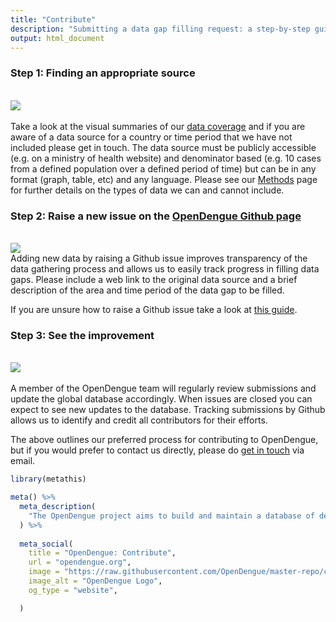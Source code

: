 ```yaml
---
title: "Contribute"
description: "Submitting a data gap filling request: a step-by-step guide"
output: html_document
---
```


### Step 1: Finding an appropriate source
<br>
![](./figure/Contribute_1.png)
<br>
<br>
Take a look at the visual summaries of our [data coverage](https://opendengue.github.io/master-repo/index.html) and if you are aware of a data source for a country or time period that we have not included please get in touch. The data source must be publicly accessible (e.g. on a ministry of health website) and denominator based (e.g. 10 cases from a defined population over a defined period of time) but can be in any format (graph, table, etc) and any language. Please see our [Methods](https://opendengue.github.io/master-repo/overview.html) page for further details on the types of data we can and cannot include.

### Step 2: Raise a new issue on the [OpenDengue Github page](https://github.com/OpenDengue/master-repo/issues)
<br>
![](./figure/Contribute_2.png)
<br>
Adding new data by raising a Github issue  improves transparency of the data gathering process and allows us to easily track progress in filling data gaps. Please include a web link to the original data source and a brief description of the area and time period of the data gap to be filled.

If you are unsure how to raise a Github issue take a look at [this guide](https://docs.github.com/en/issues/tracking-your-work-with-issues/creating-an-issue#:~:text=On%20GitHub.com%2C%20navigate%20to,to%20open%2C%20click%20Get%20started.).

### Step 3: See the improvement
<br>
![](./figure/Contribute_3.png)
<br>
<br>
A member of the OpenDengue team will regularly review submissions and update the global database accordingly. When issues are closed you can expect to see new updates to the database. Tracking submissions by Github allows us to identify and credit all contributors for their efforts.

The above outlines our preferred process for contributing to OpenDengue, but if you would prefer to contact us directly, please do [get in touch](mailto:contribute@opendengue.org) via email.



```r
library(metathis)

meta() %>%
  meta_description(
    "The OpenDengue project aims to build and maintain a database of dengue case counts for every dengue-affected country worldwide since 1990. We collate data from a range of publicly available sources including ministry of health websites, peer-reviewed publications and other disease databases."
  ) %>% 
  
  meta_social(
    title = "OpenDengue: Contribute",
    url = "opendengue.org",
    image = "https://raw.githubusercontent.com/OpenDengue/master-repo/c679d73e51ad0b0fd3d1bfb66f5eaa6e52b26e1a/docs/logo/thumbnail.png",
    image_alt = "OpenDengue Logo",
    og_type = "website",

  )
```